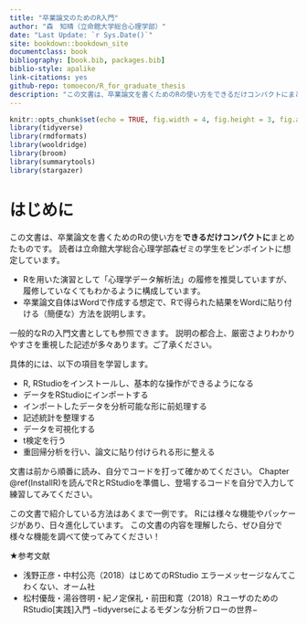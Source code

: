 ```yaml
--- 
title: "卒業論文のためのR入門"
author: "森　知晴（立命館大学総合心理学部）"
date: "Last Update: `r Sys.Date()`"
site: bookdown::bookdown_site
documentclass: book
bibliography: [book.bib, packages.bib]
biblio-style: apalike
link-citations: yes
github-repo: tomoecon/R_for_graduate_thesis
description: "この文書は、卒業論文を書くためのRの使い方をできるだけコンパクトにまとめたものです。"
---
```


```r
knitr::opts_chunk$set(echo = TRUE, fig.width = 4, fig.height = 3, fig.align = "center")
library(tidyverse)
library(rmdformats)
library(wooldridge)
library(broom)
library(summarytools)
library(stargazer)
```

# はじめに {#Introduction}
この文書は、卒業論文を書くためのRの使い方を**できるだけコンパクトに**まとめたものです。
読者は立命館大学総合心理学部森ゼミの学生をピンポイントに想定しています。

- Rを用いた演習として「心理学データ解析法」の履修を推奨していますが、履修していなくてもわかるように構成しています。
- 卒業論文自体はWordで作成する想定で、Rで得られた結果をWordに貼り付ける（簡便な）方法を説明します。

一般的なRの入門文書としても参照できます。
説明の都合上、厳密さよりわかりやすさを重視した記述が多々あります。ご了承ください。

具体的には、以下の項目を学習します。

- R, RStudioをインストールし、基本的な操作ができるようになる
- データをRStudioにインポートする
- インポートしたデータを分析可能な形に前処理する
- 記述統計を整理する
- データを可視化する
- t検定を行う
- 重回帰分析を行い、論文に貼り付けられる形に整える

文書は前から順番に読み、自分でコードを打って確かめてください。
Chapter \@ref(InstallR)を読んでRとRStudioを準備し、登場するコードを自分で入力して練習してみてください。

この文書で紹介している方法はあくまで一例です。
Rには様々な機能やパッケージがあり、日々進化しています。
この文書の内容を理解したら、ぜひ自分で様々な機能を調べて使ってみてください！

★参考文献

- 浅野正彦・中村公亮（2018）はじめてのRStudio エラーメッセージなんてこわくない、オーム社
- 松村優哉・湯谷啓明・紀ノ定保礼・前田和寛（2018）RユーザのためのRStudio[実践]入門 −tidyverseによるモダンな分析フローの世界−
